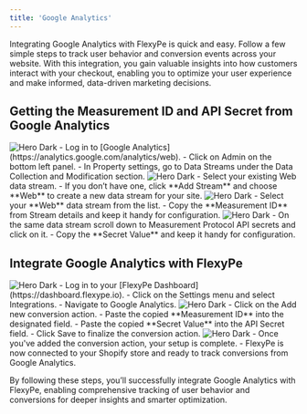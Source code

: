```yaml
---
title: 'Google Analytics'
---
```


Integrating Google Analytics with FlexyPe is quick and easy. Follow a few simple steps to track user behavior and conversion events across your website. With this integration, you gain valuable insights into how customers interact with your checkout, enabling you to optimize your user experience and make informed, data-driven marketing decisions.

## Getting the Measurement ID and API Secret from Google Analytics

<Steps>
  <Step title="Accessing the Google Analytics dashboard.">
    <img
      className="rounded-lg"
      src="/images/integrations/analytics/ga4-1.png"
      alt="Hero Dark"
    />
    - Log in to [Google Analytics](https://analytics.google.com/analytics/web).
    - Click on Admin on the bottom left panel.
    - In Property settings, go to Data Streams under the Data Collection and Modification section.
  </Step>
  <Step title="Select your data stream">
    <img
      className="rounded-lg"
      src="/images/integrations/analytics/ga4-2.png"
      alt="Hero Dark"
    />
     - Select your existing Web data stream.
     - If you don’t have one, click **Add Stream** and choose **Web** to create a new data stream for your site.
  </Step>
  <Step title="Get the Measurement ID">
    <img
      className="rounded-lg"
      src="/images/integrations/analytics/ga4-3.png"
      alt="Hero Dark"
    />
    - Select your **Web** data stream from the list.
    - Copy the **Measurement ID** from Stream details and keep it handy for configuration.
  </Step>
  <Step title="Get its API Secret">
    <img
      className="rounded-lg"
      src="/images/integrations/analytics/ga4-4.png"
      alt="Hero Dark"
    />
    - On the same data stream scroll down to Measurement Protocol API secrets and click on it.
    - Copy the **Secret Value** and keep it handy for configuration.
  </Step>
</Steps>

## Integrate Google Analytics with FlexyPe

<Steps>
  <Step title="Access Google Analytics Integration on your FlexyPe Dashboard.">
    <img
      className="rounded-lg"
      src="/images/integrations/analytics/ga4-5.png"
      alt="Hero Dark"
    />
    - Log in to your [FlexyPe Dashboard](https://dashboard.flexype.io).
    - Click on the Settings menu and select Integrations.
    - Navigate to Google Analytics.
  </Step>
  <Step title="Configure a new conversion action">
    <img
      className="rounded-lg"
      src="/images/integrations/analytics/ga4-6.png"
      alt="Hero Dark"
    />
    - Click on the Add new conversion action.
    - Paste the copied **Measurement ID** into the designated field.
    - Paste the copied **Secret Value** into the API Secret field.
    - Click Save to finalize the conversion action.
  </Step>
  <Step title="Finish Setup and Start Tracking">
   <img
     className="rounded-lg"
     src="/images/integrations/analytics/ga4-7.png"
     alt="Hero Dark"
   />
   - Once you've added the conversion action, your setup is complete.
   - FlexyPe is now connected to your Shopify store and ready to track conversions from Google Analytics.
  </Step>
</Steps>

By following these steps, you’ll successfully integrate Google Analytics with FlexyPe, enabling comprehensive tracking of user behavior and conversions for deeper insights and smarter optimization.

